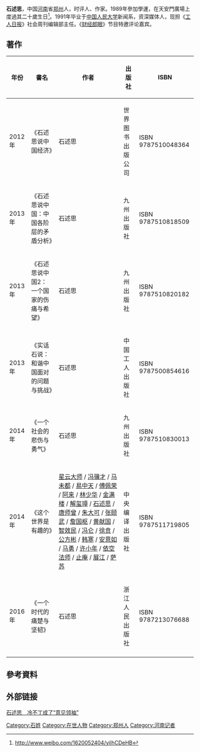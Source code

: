 '''石述思'''{{BD|1969年|5月13日|}}，中国[[河南|河南]]省[[郑州|郑州]]人，时评人、作家。1989年參加學運，在天安門廣場上度過其二十歲生日<ref>http://www.weibo.com/1620052404/yiIhCDeHB</ref>。1991年毕业于[[中国人民大学|中国人民大学]]新闻系，资深媒体人，现担《[[工人日报|工人日报]]》社会周刊编辑部主任。《[[财经郎眼|财经郎眼]]》节目特邀评论嘉宾。

== 著作 ==
{| class="wikitable" 
|- 
! 年份 || 書名 || 作者 || 出版社 || ISBN 
|-
| 2012年 ||《石述思说中国经济》||石述思|| 世界图书出版公司 || ISBN 9787510048364
|-
| 2013年 ||《石述思说中国：中国各阶层的矛盾分析》||石述思|| 九州出版社 || ISBN 9787510818509
|-
| 2013年 ||《石述思说中国2：一个国家的伤痛与希望》||石述思|| 九州出版社 || ISBN 9787510820182
|-
| 2013年 ||《实话石说：和谐中国面对的问题与挑战》||石述思|| 中国工人出版社 || ISBN 9787500854616
|-
| 2014年 ||《一个社会的悲伤与勇气》||石述思|| 九州出版社 || ISBN 9787510830013
|-
| 2014年 ||《这个世界是有趣的》||[[星云大师|星云大师]] / [[冯骥才|冯骥才]] / [[马未都|马未都]] / [[易中天|易中天]] / [[傅佩荣|傅佩荣]] / [[阿来|阿来]] / [[林少华|林少华]] / [[金满楼|金满楼]] / [[解玺璋|解玺璋]] / [[石述思|石述思]] / [[唐师曾|唐师曾]] / [[朱大可|朱大可]] / [[张颐武|张颐武]] / [[詹国枢|詹国枢]] / [[黄献国|黄献国]] / [[智效民|智效民]] / [[冯仑|冯仑]] / [[徐贲|徐贲]] / [[公方彬|公方彬]] / [[韩寒|韩寒]] / [[安意如|安意如]] / [[马勇|马勇]] / [[许小年|许小年]] / [[依空法师|依空法师]] / [[止庵|止庵]] / [[展江|展江]] / [[萨苏|萨苏]]|| 中央编译出版社 || ISBN 9787511719805
|-
| 2016年 ||《一个时代的痛楚与坚韧》||石述思|| 浙江人民出版社 || ISBN 9787213076688
|-
|}

==參考資料==
{{reflist}}
==外部链接==
[http://elite.youth.cn/qlk/201203/t20120321_2025370.htm 石述思　冷不丁成了“意见领袖”] {{Wayback|url=http://elite.youth.cn/qlk/201203/t20120321_2025370.htm |date=20120719064528 }}

[[Category:石姓|Category:石姓]]
[[Category:在世人物|Category:在世人物]]
[[Category:郑州人|Category:郑州人]]
[[Category:河南记者|Category:河南记者]]